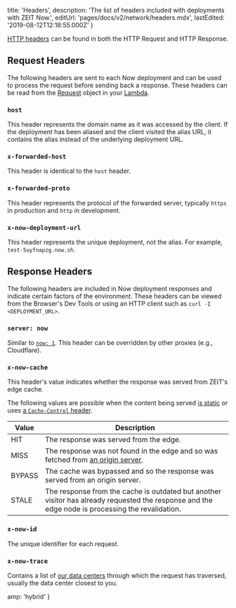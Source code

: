 
  title: 'Headers',
  description: 'The list of headers included with deployments with ZEIT Now.',
  editUrl: 'pages/docs/v2/network/headers.mdx',
  lastEdited: '2019-08-12T12:18:55.000Z'
}

[HTTP headers](https://developer.mozilla.org/en-US/docs/Web/HTTP/Headers) can be found in both the HTTP Request and HTTP Response.

## Request Headers

The following headers are sent to each Now deployment and can be used to process the request before sending back a response. These headers can be read from the [Request](https://nodejs.org/api/http.html#http_message_headers) object in your [Lambda](/docs/v2/deployments/concepts/lambdas/).

### `host`

This header represents the domain name as it was accessed by the client. If the deployment has been aliased and the client visited the alias URL, it contains the alias instead of the underlying deployment URL.

### `x-forwarded-host`

This header is identical to the `host` header.

### `x-forwarded-proto`

This header represents the protocol of the forwarded server, typically `https` in production and `http` in development.

### `x-now-deployment-url`

This header represents the unique deployment, not the alias. For example, `test-5uyfnapzg.now.sh`.

## Response Headers

The following headers are included in Now deployment responses and indicate certain factors of the environment. These headers can be viewed from the Browser's Dev Tools or using an HTTP client such as `curl -I <DEPLOYMENT_URL>`.

### `server: now`

Similar to [`now: 1`](#now:-1). This header can be overridden by other proxies (e.g., Cloudflare).

### `x-now-cache`

This header's value indicates whether the response was served from ZEIT's edge cache.

The following values are possible when the content being served [is static](/docs/v2/network/caching#caching-static-files) or uses [a `Cache-Control` header](/docs/v2/network/caching#caching-lambda-responses).

| Value                                 | Description                                                                                                                                      |
| ------------------------------------- | ------------------------------------------------------------------------------------------------------------------------------------------------ |
| <RequestHeader>HIT</RequestHeader>    | The response was served from the edge.                                                                                                           |
| <RequestHeader>MISS</RequestHeader>   | The response was not found in the edge and so was fetched from [an origin server](/docs/v2/advanced/platform/regions-and-providers/).            |
| <RequestHeader>BYPASS</RequestHeader> | The cache was bypassed and so the response was served from an origin server.                                                                     |
| <RequestHeader>STALE</RequestHeader>  | The response from the cache is outdated but another visitor has already requested the response and the edge node is processing the revalidation. |

### `x-now-id`

The unique identifier for each request.

### `x-now-trace`

Contains a list of [our data centers](/docs/v2/advanced/platform/regions-and-providers/) through which the request has traversed, usually the data center closest to you.


  amp: 'hybrid'
}
